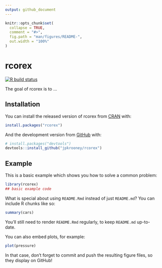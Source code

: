 ```yaml
---
output: github_document
---
```


<!-- README.md is generated from README.Rmd. Please edit that file -->

```r
knitr::opts_chunk$set(
  collapse = TRUE,
  comment = "#>",
  fig.path = "man/figures/README-",
  out.width = "100%"
)
```

# rcorex

<!-- badges: start -->
[![R build status](https://github.com/jpkrooney/rcorex/workflows/R-CMD-check/badge.svg)](https://github.com/jpkrooney/rcorex/actions)
<!-- badges: end -->

The goal of rcorex is to ...

## Installation

You can install the released version of rcorex from [CRAN](https://CRAN.R-project.org) with:

``` r
install.packages("rcorex")
```

And the development version from [GitHub](https://github.com/) with:

``` r
# install.packages("devtools")
devtools::install_github("jpkrooney/rcorex")
```
## Example

This is a basic example which shows you how to solve a common problem:

```r
library(rcorex)
## basic example code
```

What is special about using `README.Rmd` instead of just `README.md`? You can include R chunks like so:

```r
summary(cars)
```

You'll still need to render `README.Rmd` regularly, to keep `README.md` up-to-date.

You can also embed plots, for example:

```r
plot(pressure)
```

In that case, don't forget to commit and push the resulting figure files, so they display on GitHub!
